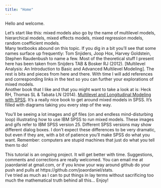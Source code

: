 ```yaml
---
title: "Home"
---
```


Hello and welcome.  

Let’s start like this: mixed models also go by the name of multilevel models, hierarchical models, mixed effects models, mixed regression models, random coefficient models.  
Many textbooks abound on this topic. If you dig in a bit you’ll see that some names surface up frequently: Tom Snjiders, Joop Hox, Harvey Goldstein, Stephen Raudenbush to name a few. Most of the theoretical stuff I present here has been taken from Snijders TAB & Bosker RJ (2012). [Multilevel Analysis: An Introduction to Basic and Advanced Multilevel Modeling]. The rest is bits and pieces from here and there. With time I will add references and corresponding links in the text so you can further your explorations of mixed models.  
Another book that I like and that you might want to take a look at is: Heck RH, Thomas SL & Tabata LN (2014). [Multilevel and Longitudinal Modeling with SPSS](https://www.routledge.com/Multilevel-and-Longitudinal-Modeling-with-IBM-SPSS-2nd-Edition/Heck-Thomas-Tabata/p/book/9780415817110). It’s a really nice book to get around mixed models in SPSS. It’s filled with diagrams taking you every step of the way.  

You'll be seeing a lot images and gif files (on and endless mind-disturbing loop) illustrating how to use IBM SPSS to run mixed models. These images and gifs refer to IBM SPSS version 25. Different SPSS versions may show different dialog boxes. I don’t expect these differences to be very dramatic, but even if they are, with a bit of patience you’ll make SPSS do what you want. Remember: computers are stupid machines that just do what you tell them to do!  

This tutorial is an ongoing project. It will get better with time. Suggestions, comments and corrections are really welcomed. You can email me at joaordaniel at gmail.com, or if you know your way around github do your push and pulls at https://github.com/joaordaniel/stats.  
I’ve tried as much as I can to put things in lay terms without sacrificing too much the mathematical truth behind all this… Enjoy!

